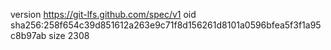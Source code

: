 version https://git-lfs.github.com/spec/v1
oid sha256:258f654c39d851612a263e9c71f8d156261d8101a0596bfea5f3f1a95c8b97ab
size 2308

